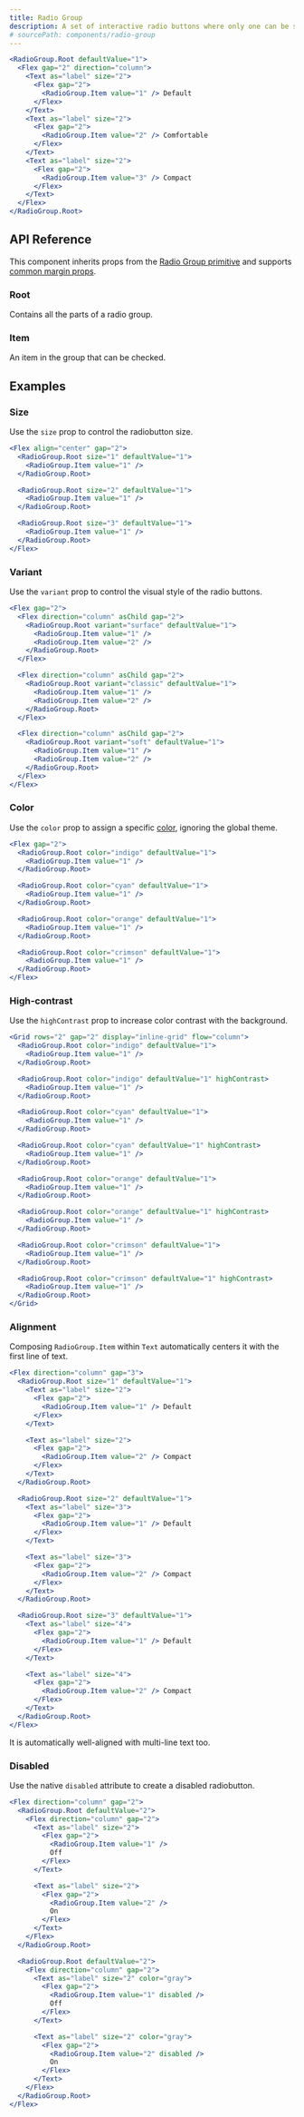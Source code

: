 ```yaml
---
title: Radio Group
description: A set of interactive radio buttons where only one can be selected at a time.
# sourcePath: components/radio-group
---
```


```jsx live=true
<RadioGroup.Root defaultValue="1">
  <Flex gap="2" direction="column">
    <Text as="label" size="2">
      <Flex gap="2">
        <RadioGroup.Item value="1" /> Default
      </Flex>
    </Text>
    <Text as="label" size="2">
      <Flex gap="2">
        <RadioGroup.Item value="2" /> Comfortable
      </Flex>
    </Text>
    <Text as="label" size="2">
      <Flex gap="2">
        <RadioGroup.Item value="3" /> Compact
      </Flex>
    </Text>
  </Flex>
</RadioGroup.Root>
```

## API Reference

This component inherits props from the [Radio Group primitive](/primitives/docs/components/radio-group) and supports [common margin props](/themes/docs/theme/layout#margin-props).

### Root

Contains all the parts of a radio group.

### Item

An item in the group that can be checked.

## Examples

### Size

Use the `size` prop to control the radiobutton size.

```jsx live=true style="lineHeight: 0"
<Flex align="center" gap="2">
  <RadioGroup.Root size="1" defaultValue="1">
    <RadioGroup.Item value="1" />
  </RadioGroup.Root>

  <RadioGroup.Root size="2" defaultValue="1">
    <RadioGroup.Item value="1" />
  </RadioGroup.Root>

  <RadioGroup.Root size="3" defaultValue="1">
    <RadioGroup.Item value="1" />
  </RadioGroup.Root>
</Flex>
```

### Variant

Use the `variant` prop to control the visual style of the radio buttons.

```jsx live=true
<Flex gap="2">
  <Flex direction="column" asChild gap="2">
    <RadioGroup.Root variant="surface" defaultValue="1">
      <RadioGroup.Item value="1" />
      <RadioGroup.Item value="2" />
    </RadioGroup.Root>
  </Flex>

  <Flex direction="column" asChild gap="2">
    <RadioGroup.Root variant="classic" defaultValue="1">
      <RadioGroup.Item value="1" />
      <RadioGroup.Item value="2" />
    </RadioGroup.Root>
  </Flex>

  <Flex direction="column" asChild gap="2">
    <RadioGroup.Root variant="soft" defaultValue="1">
      <RadioGroup.Item value="1" />
      <RadioGroup.Item value="2" />
    </RadioGroup.Root>
  </Flex>
</Flex>
```

### Color

Use the `color` prop to assign a specific [color](/themes/docs/theme/color), ignoring the global theme.

```jsx live=true style="lineHeight: 0"
<Flex gap="2">
  <RadioGroup.Root color="indigo" defaultValue="1">
    <RadioGroup.Item value="1" />
  </RadioGroup.Root>

  <RadioGroup.Root color="cyan" defaultValue="1">
    <RadioGroup.Item value="1" />
  </RadioGroup.Root>

  <RadioGroup.Root color="orange" defaultValue="1">
    <RadioGroup.Item value="1" />
  </RadioGroup.Root>

  <RadioGroup.Root color="crimson" defaultValue="1">
    <RadioGroup.Item value="1" />
  </RadioGroup.Root>
</Flex>
```

### High-contrast

Use the `highContrast` prop to increase color contrast with the background.

```jsx live=true style="lineHeight: 0"
<Grid rows="2" gap="2" display="inline-grid" flow="column">
  <RadioGroup.Root color="indigo" defaultValue="1">
    <RadioGroup.Item value="1" />
  </RadioGroup.Root>

  <RadioGroup.Root color="indigo" defaultValue="1" highContrast>
    <RadioGroup.Item value="1" />
  </RadioGroup.Root>

  <RadioGroup.Root color="cyan" defaultValue="1">
    <RadioGroup.Item value="1" />
  </RadioGroup.Root>

  <RadioGroup.Root color="cyan" defaultValue="1" highContrast>
    <RadioGroup.Item value="1" />
  </RadioGroup.Root>

  <RadioGroup.Root color="orange" defaultValue="1">
    <RadioGroup.Item value="1" />
  </RadioGroup.Root>

  <RadioGroup.Root color="orange" defaultValue="1" highContrast>
    <RadioGroup.Item value="1" />
  </RadioGroup.Root>

  <RadioGroup.Root color="crimson" defaultValue="1">
    <RadioGroup.Item value="1" />
  </RadioGroup.Root>

  <RadioGroup.Root color="crimson" defaultValue="1" highContrast>
    <RadioGroup.Item value="1" />
  </RadioGroup.Root>
</Grid>
```

### Alignment

Composing `RadioGroup.Item` within `Text` automatically centers it with the first line of text.

```jsx live="true"
<Flex direction="column" gap="3">
  <RadioGroup.Root size="1" defaultValue="1">
    <Text as="label" size="2">
      <Flex gap="2">
        <RadioGroup.Item value="1" /> Default
      </Flex>
    </Text>

    <Text as="label" size="2">
      <Flex gap="2">
        <RadioGroup.Item value="2" /> Compact
      </Flex>
    </Text>
  </RadioGroup.Root>

  <RadioGroup.Root size="2" defaultValue="1">
    <Text as="label" size="3">
      <Flex gap="2">
        <RadioGroup.Item value="1" /> Default
      </Flex>
    </Text>

    <Text as="label" size="3">
      <Flex gap="2">
        <RadioGroup.Item value="2" /> Compact
      </Flex>
    </Text>
  </RadioGroup.Root>

  <RadioGroup.Root size="3" defaultValue="1">
    <Text as="label" size="4">
      <Flex gap="2">
        <RadioGroup.Item value="1" /> Default
      </Flex>
    </Text>

    <Text as="label" size="4">
      <Flex gap="2">
        <RadioGroup.Item value="2" /> Compact
      </Flex>
    </Text>
  </RadioGroup.Root>
</Flex>
```

It is automatically well-aligned with multi-line text too.

### Disabled

Use the native `disabled` attribute to create a disabled radiobutton.

```jsx live="true"
<Flex direction="column" gap="2">
  <RadioGroup.Root defaultValue="2">
    <Flex direction="column" gap="2">
      <Text as="label" size="2">
        <Flex gap="2">
          <RadioGroup.Item value="1" />
          Off
        </Flex>
      </Text>

      <Text as="label" size="2">
        <Flex gap="2">
          <RadioGroup.Item value="2" />
          On
        </Flex>
      </Text>
    </Flex>
  </RadioGroup.Root>

  <RadioGroup.Root defaultValue="2">
    <Flex direction="column" gap="2">
      <Text as="label" size="2" color="gray">
        <Flex gap="2">
          <RadioGroup.Item value="1" disabled />
          Off
        </Flex>
      </Text>

      <Text as="label" size="2" color="gray">
        <Flex gap="2">
          <RadioGroup.Item value="2" disabled />
          On
        </Flex>
      </Text>
    </Flex>
  </RadioGroup.Root>
</Flex>
```
